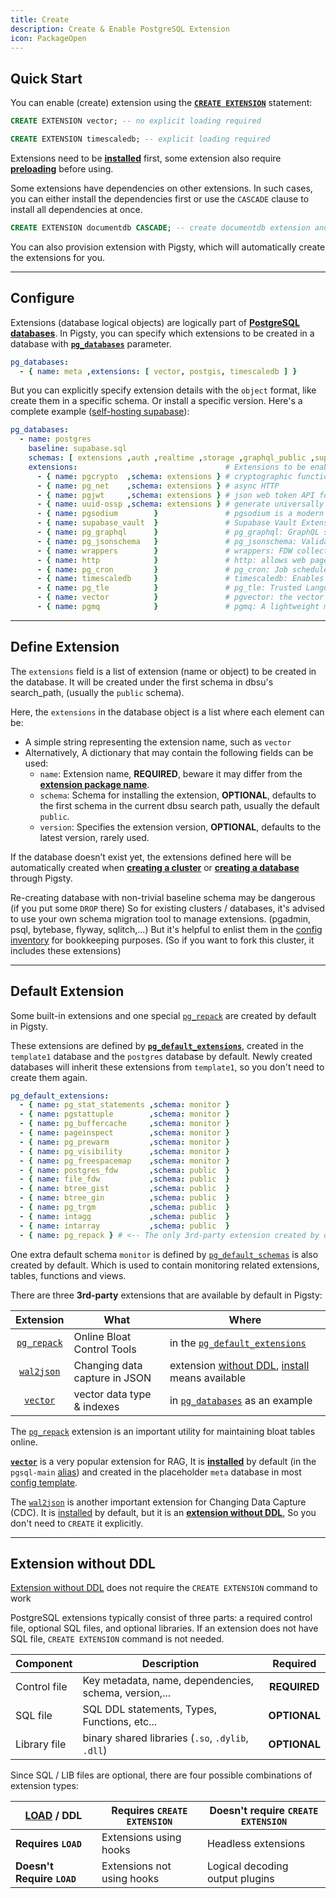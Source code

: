```yaml
---
title: Create
description: Create & Enable PostgreSQL Extension
icon: PackageOpen
---
```



## Quick Start

You can enable (create) extension using the [**`CREATE EXTENSION`**](https://www.postgresql.org/docs/current/sql-createextension.html) statement:

```sql tab="vector"
CREATE EXTENSION vector; -- no explicit loading required
```
```sql tab="timescaledb"
CREATE EXTENSION timescaledb; -- explicit loading required
```

Extensions need to be [**installed**](/pgsql/extension/install) first, some extension also require [**preloading**](/pgsql/extension/config) before using.

Some extensions have dependencies on other extensions.
In such cases, you can either install the dependencies first
or use the `CASCADE` clause to install all dependencies at once.

```sql
CREATE EXTENSION documentdb CASCADE; -- create documentdb extension and all its dependencies
```

You can also provision extension with Pigsty, which will automatically create the extensions for you.


------

## Configure

Extensions (database logical objects) are logically part of [**PostgreSQL databases**](/pgsql/db).
In Pigsty, you can specify which extensions to be created in a database with [**`pg_databases`**](/pgsql/param#pg_databases) parameter.

```yaml
pg_databases:
  - { name: meta ,extensions: [ vector, postgis, timescaledb ] }
```

But you can explicitly specify extension details with the `object` format, like create them in a specific schema.
Or install a specific version. Here's a complete example ([self-hosting supabase](/app/supabase)):

```yaml
pg_databases:
  - name: postgres
    baseline: supabase.sql
    schemas: [ extensions ,auth ,realtime ,storage ,graphql_public ,supabase_functions ,_analytics ,_realtime ]
    extensions:                                 # Extensions to be enabled in the postgres database
      - { name: pgcrypto  ,schema: extensions } # cryptographic functions
      - { name: pg_net    ,schema: extensions } # async HTTP
      - { name: pgjwt     ,schema: extensions } # json web token API for postgres
      - { name: uuid-ossp ,schema: extensions } # generate universally unique identifiers (UUIDs)
      - { name: pgsodium        }               # pgsodium is a modern cryptography library for Postgres.
      - { name: supabase_vault  }               # Supabase Vault Extension
      - { name: pg_graphql      }               # pg_graphql: GraphQL support
      - { name: pg_jsonschema   }               # pg_jsonschema: Validate json schema
      - { name: wrappers        }               # wrappers: FDW collections
      - { name: http            }               # http: allows web page retrieval inside the database.
      - { name: pg_cron         }               # pg_cron: Job scheduler for PostgreSQL
      - { name: timescaledb     }               # timescaledb: Enables scalable inserts and complex queries for time-series data
      - { name: pg_tle          }               # pg_tle: Trusted Language Extensions for PostgreSQL
      - { name: vector          }               # pgvector: the vector similarity search
      - { name: pgmq            }               # pgmq: A lightweight message queue like AWS SQS and RSMQ
```

--------

## Define Extension

The `extensions` field is a list of extension (name or object) to be created in the database.
It will be created under the first schema in dbsu's search_path, (usually the `public` schema).

Here, the `extensions` in the database object is a list where each element can be:

- A simple string representing the extension name, such as `vector`
- Alternatively, A dictionary that may contain the following fields can be used:
  - `name`: Extension name, **REQUIRED**, beware it may differ from the [**extension package name**](/pgsql/extension/pkg).
  - `schema`: Schema for installing the extension, **OPTIONAL**, defaults to the first schema in the current dbsu search path, usually the default `public`.
  - `version`: Specifies the extension version, **OPTIONAL**, defaults to the latest version, rarely used.

If the database doesn’t exist yet, the extensions defined here will be automatically created when [**creating a cluster**](/pgsql/admin#create-cluster) or [**creating a database**](/pgsql/admin#create-database) through Pigsty.

Re-creating database with non-trivial baseline schema may be dangerous (if you put some `DROP` there)
So for existing clusters / databases, it's advised to use your own schema migration tool to manage extensions. (pgadmin, psql, bytebase, flyway, sqlitch,...)
But it's helpful to enlist them in the [config inventory](/docs/config/inventory) for bookkeeping purposes. (So if you want to fork this cluster, it includes these extensions)



------

## Default Extension

Some built-in extensions and one special [`pg_repack`](/e/pg_repack) are created by default in Pigsty.

These extensions are defined by [**`pg_default_extensions`**](/pgsql/param#pg_default_extensions), created in the `template1` database and the `postgres` database by default.
Newly created databases will inherit these extensions from `template1`, so you don't need to create them again.

```yaml
pg_default_extensions:
  - { name: pg_stat_statements ,schema: monitor }
  - { name: pgstattuple        ,schema: monitor }
  - { name: pg_buffercache     ,schema: monitor }
  - { name: pageinspect        ,schema: monitor }
  - { name: pg_prewarm         ,schema: monitor }
  - { name: pg_visibility      ,schema: monitor }
  - { name: pg_freespacemap    ,schema: monitor }
  - { name: postgres_fdw       ,schema: public  }
  - { name: file_fdw           ,schema: public  }
  - { name: btree_gist         ,schema: public  }
  - { name: btree_gin          ,schema: public  }
  - { name: pg_trgm            ,schema: public  }
  - { name: intagg             ,schema: public  }
  - { name: intarray           ,schema: public  }
  - { name: pg_repack } # <-- The only 3rd-party extension created by default
```

One extra default schema `monitor` is defined by [`pg_default_schemas`](/pgsql/param#pg_default_schemas) is also created by default.
Which is used to contain monitoring related extensions, tables, functions and views.

There are three **3rd-party** extensions that are available by default in Pigsty:

|           Extension           | What                          | Where                                                                                                   |
|:-----------------------------:|-------------------------------|---------------------------------------------------------------------------------------------------------|
| [`pg_repack`](/e/pg_repack) | Online Bloat Control  Tools   | in the [`pg_default_extensions`](/pgsql/param#pg_default_extensions)                               |
|  [`wal2json`](/e/wal2json)  | Changing data capture in JSON | extension [without DDL](/ext/list/attr#without-ddl), [install](/pgsql/extension/install) means available |
|    [`vector`](/e/vector)    | vector data type & indexes    | in [`pg_databases`](/pgsql/param#pg_databases)  as an example                                      |

The [`pg_repack`](/e/pg_repack) extension is an important utility for maintaining bloat tables online.

[**`vector`**](/e/vector) is a very popular extension for RAG,
It is [**installed**](/pgsql/extension/install) by default (in the `pgsql-main` [alias](/pgsql/extension/pkg)) and created in the placeholder `meta` database in most [config template](/docs/config/template).

The [`wal2json`](/e/wal2json) is another important extension for Changing Data Capture (CDC). It is [installed](/pgsql/extension/install) by default, but it is an [**extension without DDL**](#extension-without-ddl),
So you don't need to `CREATE` it explicitly.


------

## Extension without DDL

[Extension without DDL](/ext/list/attr#without-ddl) does not require the `CREATE EXTENSION` command to work

PostgreSQL extensions typically consist of three parts: a required control file, optional SQL files, and optional libraries.
If an extension does not have SQL file, `CREATE EXTENSION` command is not needed.

| Component    | Description                                           | Required     |
|--------------|-------------------------------------------------------|:------------:|
| Control file | Key metadata, name, dependencies, schema, version,... | **REQUIRED** |
| SQL file     | SQL DDL statements, Types, Functions, etc...          | **OPTIONAL** |
| Library file | binary shared libraries (`.so`, `.dylib`, `.dll`)     | **OPTIONAL** |

Since SQL / LIB files are optional, there are four possible combinations of extension types:

| **[LOAD](/pgsql/extension/config) / DDL** | Requires `CREATE EXTENSION` | Doesn't require `CREATE EXTENSION` |
|------------------------------------------|-----------------------------|------------------------------------|
| **Requires `LOAD`**                      | Extensions using hooks      | Headless extensions                |
| **Doesn't Require `LOAD`**               | Extensions not using hooks  | Logical decoding output plugins    |

